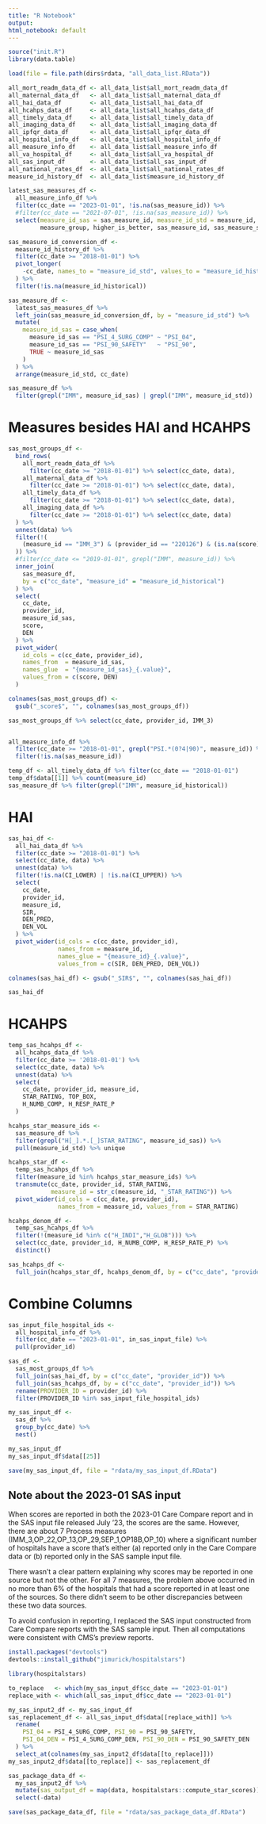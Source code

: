```yaml
---
title: "R Notebook"
output:
html_notebook: default
---
```


```r
source("init.R")
library(data.table)

load(file = file.path(dirs$rdata, "all_data_list.RData"))

all_mort_readm_data_df <- all_data_list$all_mort_readm_data_df
all_maternal_data_df   <- all_data_list$all_maternal_data_df
all_hai_data_df        <- all_data_list$all_hai_data_df
all_hcahps_data_df     <- all_data_list$all_hcahps_data_df
all_timely_data_df     <- all_data_list$all_timely_data_df
all_imaging_data_df    <- all_data_list$all_imaging_data_df
all_ipfqr_data_df      <- all_data_list$all_ipfqr_data_df
all_hospital_info_df   <- all_data_list$all_hospital_info_df
all_measure_info_df    <- all_data_list$all_measure_info_df
all_va_hospital_df     <- all_data_list$all_va_hospital_df
all_sas_input_df       <- all_data_list$all_sas_input_df
all_national_rates_df  <- all_data_list$all_national_rates_df
measure_id_history_df  <- all_data_list$measure_id_history_df
```




```r
latest_sas_measures_df <-
  all_measure_info_df %>%
  filter(cc_date == "2023-01-01", !is.na(sas_measure_id)) %>%
  #filter(cc_date == "2021-07-01", !is.na(sas_measure_id)) %>%
  select(measure_id_sas = sas_measure_id, measure_id_std = measure_id,
         measure_group, higher_is_better, sas_measure_id, sas_measure_stat)

sas_measure_id_conversion_df <-
  measure_id_history_df %>%
  filter(cc_date >= "2018-01-01") %>%
  pivot_longer(
    -cc_date, names_to = "measure_id_std", values_to = "measure_id_historical"
  ) %>%
  filter(!is.na(measure_id_historical))

sas_measure_df <-
  latest_sas_measures_df %>%
  left_join(sas_measure_id_conversion_df, by = "measure_id_std") %>%
  mutate(
    measure_id_sas = case_when(
      measure_id_sas == "PSI_4_SURG_COMP" ~ "PSI_04",
      measure_id_sas == "PSI_90_SAFETY"   ~ "PSI_90",
      TRUE ~ measure_id_sas
    )
  ) %>%
  arrange(measure_id_std, cc_date)

sas_measure_df %>%
  filter(grepl("IMM", measure_id_sas) | grepl("IMM", measure_id_std))
```



# Measures besides HAI and HCAHPS

```r
sas_most_groups_df <-
  bind_rows(
    all_mort_readm_data_df %>%
      filter(cc_date >= "2018-01-01") %>% select(cc_date, data),
    all_maternal_data_df %>%
      filter(cc_date >= "2018-01-01") %>% select(cc_date, data),
    all_timely_data_df %>%
      filter(cc_date >= "2018-01-01") %>% select(cc_date, data),
    all_imaging_data_df %>%
      filter(cc_date >= "2018-01-01") %>% select(cc_date, data)
  ) %>%
  unnest(data) %>%
  filter(!(
    (measure_id == "IMM_3") & (provider_id == "220126") & (is.na(score))
  )) %>%
  #filter(cc_date <= "2019-01-01", grepl("IMM", measure_id)) %>%
  inner_join(
    sas_measure_df,
    by = c("cc_date", "measure_id" = "measure_id_historical")
  ) %>%
  select(
    cc_date,
    provider_id,
    measure_id_sas,
    score,
    DEN
  ) %>%
  pivot_wider(
    id_cols = c(cc_date, provider_id),
    names_from  = measure_id_sas,
    names_glue  = "{measure_id_sas}_{.value}",
    values_from = c(score, DEN)
  )

colnames(sas_most_groups_df) <-
  gsub("_score$", "", colnames(sas_most_groups_df))

sas_most_groups_df %>% select(cc_date, provider_id, IMM_3)


all_measure_info_df %>%
  filter(cc_date >= "2018-01-01", grepl("PSI.*(0?4|90)", measure_id)) %>%
  filter(!is.na(sas_measure_id))

temp_df <- all_timely_data_df %>% filter(cc_date == "2018-01-01")
temp_df$data[[1]] %>% count(measure_id)
sas_measure_df %>% filter(grepl("IMM", measure_id_historical))
```


# HAI

```r
sas_hai_df <-
  all_hai_data_df %>%
  filter(cc_date >= "2018-01-01") %>%
  select(cc_date, data) %>%
  unnest(data) %>%
  filter(!is.na(CI_LOWER) | !is.na(CI_UPPER)) %>%
  select(
    cc_date,
    provider_id,
    measure_id,
    SIR,
    DEN_PRED,
    DEN_VOL
  ) %>%
  pivot_wider(id_cols = c(cc_date, provider_id),
              names_from = measure_id,
              names_glue = "{measure_id}_{.value}",
              values_from = c(SIR, DEN_PRED, DEN_VOL))

colnames(sas_hai_df) <- gsub("_SIR$", "", colnames(sas_hai_df))

sas_hai_df
```



# HCAHPS

```r
temp_sas_hcahps_df <-
  all_hcahps_data_df %>%
  filter(cc_date >= '2018-01-01') %>%
  select(cc_date, data) %>%
  unnest(data) %>%
  select(
    cc_date, provider_id, measure_id,
    STAR_RATING, TOP_BOX,
    H_NUMB_COMP, H_RESP_RATE_P
  )

hcahps_star_measure_ids <-
  sas_measure_df %>%
  filter(grepl("H[_].*.[_]STAR_RATING", measure_id_sas)) %>%
  pull(measure_id_std) %>% unique

hcahps_star_df <-
  temp_sas_hcahps_df %>%
  filter(measure_id %in% hcahps_star_measure_ids) %>%
  transmute(cc_date, provider_id, STAR_RATING,
            measure_id = str_c(measure_id, "_STAR_RATING")) %>%
  pivot_wider(id_cols = c(cc_date, provider_id),
              names_from = measure_id, values_from = STAR_RATING)

hcahps_denom_df <-
  temp_sas_hcahps_df %>%
  filter(!(measure_id %in% c("H_INDI","H_GLOB"))) %>%
  select(cc_date, provider_id, H_NUMB_COMP, H_RESP_RATE_P) %>%
  distinct()

sas_hcahps_df <-
  full_join(hcahps_star_df, hcahps_denom_df, by = c("cc_date", "provider_id"))
```


# Combine Columns

```r
sas_input_file_hospital_ids <-
  all_hospital_info_df %>%
  filter(cc_date == "2023-01-01", in_sas_input_file) %>%
  pull(provider_id)

sas_df <-
  sas_most_groups_df %>%
  full_join(sas_hai_df, by = c("cc_date", "provider_id")) %>%
  full_join(sas_hcahps_df, by = c("cc_date", "provider_id")) %>%
  rename(PROVIDER_ID = provider_id) %>%
  filter(PROVIDER_ID %in% sas_input_file_hospital_ids)

my_sas_input_df <-
  sas_df %>%
  group_by(cc_date) %>%
  nest()

my_sas_input_df
my_sas_input_df$data[[25]]
```


```r
save(my_sas_input_df, file = "rdata/my_sas_input_df.RData")
```







## Note about the 2023-01 SAS input

When scores are reported in both the 2023-01 Care Compare report and in the SAS input file released July '23, the scores are the same. However, there are about 7 Process measures (IMM_3,OP_22,OP_13,OP_29,SEP_1,OP18B,OP_10) where a significant number of hospitals have a score that's either (a) reported only in the Care Compare data or (b) reported only in the SAS sample input file.

There wasn't a clear pattern explaining why scores may be reported in one source but not the other. For all 7 measures, the problem above occurred in no more than 6% of the hospitals that had a score reported in at least one of the sources. So there didn't seem to be other discrepancies between these two data sources.

To avoid confusion in reporting, I replaced the SAS input constructed from Care Compare reports with the SAS sample input. Then all computations were consistent with CMS's preview reports.



```r
install.packages("devtools")
devtools::install_github("jimurick/hospitalstars")
```



```r
library(hospitalstars)

to_replace   <- which(my_sas_input_df$cc_date == "2023-01-01")
replace_with <- which(all_sas_input_df$cc_date == "2023-01-01")

my_sas_input2_df <- my_sas_input_df
sas_replacement_df <- all_sas_input_df$data[[replace_with]] %>%
  rename(
    PSI_04 = PSI_4_SURG_COMP, PSI_90 = PSI_90_SAFETY,
    PSI_04_DEN = PSI_4_SURG_COMP_DEN, PSI_90_DEN = PSI_90_SAFETY_DEN
  ) %>%
  select_at(colnames(my_sas_input2_df$data[[to_replace]]))
my_sas_input2_df$data[[to_replace]] <- sas_replacement_df

sas_package_data_df <-
  my_sas_input2_df %>%
  mutate(sas_output_df = map(data, hospitalstars::compute_star_scores)) %>%
  select(-data)
```






```r
save(sas_package_data_df, file = "rdata/sas_package_data_df.RData")
```


